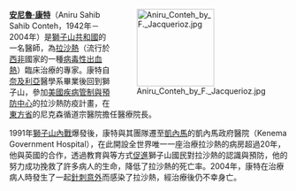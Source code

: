 <div style="float:right;margin-left:0.5em;">
[[File:Aniru_Conteh_by_F._Jacquerioz.jpg|140px]]
</div>

'''[[安尼魯·康特|安尼魯·康特]]'''（Aniru Sahib Sahib Conteh，1942年－2004年）是[[獅子山共和國|獅子山共和國]]的一名醫師，為[[拉沙熱|拉沙熱]]（流行於[[西非|西非]]國家的一種[[病毒性出血熱|病毒性出血熱]]）臨床治療的專家。康特自[[奈及利亞|奈及利亞]]{{tsl|en|University of Ibadan|伊巴丹大學}}醫學系畢業後回到獅子山，參加[[美國疾病管制與預防中心|美國疾病管制與預防中心]]的拉沙熱防疫計畫，在[[東方省_(塞拉利昂)|東方省]]{{le|塞格布玛|Segbwema}}的尼克森循道宗醫院擔任醫療院長。

1991年[[獅子山內戰|獅子山內戰]]爆發後，康特與其團隊遷至[[凱內馬|凱內馬]]的凱內馬政府醫院（Kenema Government Hospital），在此開設全世界唯一一座治療拉沙熱的病房超過20年，他與英國的{{le|国际紧急医疗救援组织|Medical Emergency Relief International}}合作，透過教育與{{le|意識覺醒|consciousness raising}}等方式[[健康促進|促進]]獅子山國民對拉沙熱的認識與預防，他的努力成功挽救了許多病人的生命，降低了拉沙熱的死亡率。2004年，康特在治療病人時發生了一起[[針刺意外|針刺意外]]而感染了拉沙熱，經治療後仍不幸身亡。
